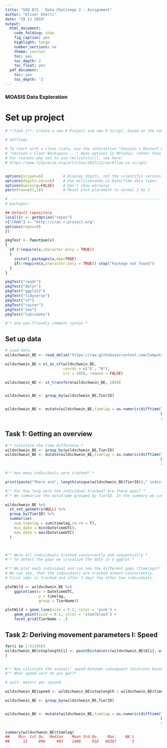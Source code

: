 ```yaml
---
title: "GEO 872 - Data Challenge 2 - Assignment"
author: "Oliver Eberli"
date: "29 11 2019"
output:
  html_document:
    code_folding: show
    fig_caption: yes
    highlight: tango
    number_sections: no
    theme: journal
    toc: yes
    toc_depth: 2
    toc_float: yes
  pdf_document:
    toc: yes
    toc_depth: '2'
---
```


### MOASIS Data Exploration

# Set up project

```r
# **Task 1**: Create a new R Project and new R Script, based on the templates you defined in the last exercise. Read the `ungulates_snp.csv` dataset and convert to a spatial data.frame object.

# Settings

# To start with a clean slate, use the interactive "Session > Restart R" and
# "Session > Clear Workspace ..." menu options in RStudio, rather than rm(list=ls())
# For reasons why not to use rm(list=ls()), see here:
# https://www.tidyverse.org/articles/2017/12/workflow-vs-script/


options(scipen=6)         # Display digits, not the scientific version
options(digits.secs=6)    # Use milliseconds in Date/Time data types
options(warning=FALSE)    # Don't show warnings
par(mfrow=c(1,1))         # Reset plot placement to normal 1 by 1

# ------------------------------------------------------------------------------
# packages:

## Default repository
local({r <- getOption("repos")
r["CRAN"] <- "http://cran.r-project.org" 
options(repos=r)
})

pkgTest <- function(x)
{
  if (!require(x,character.only = TRUE))
  {
    install.packages(x,dep=TRUE)
    if(!require(x,character.only = TRUE)) stop("Package not found")
  }
}

pkgTest("readr")
pkgTest("dplyr")
pkgTest("ggplot2")
pkgTest("tidyverse")
pkgTest("sf")
pkgTest("raster")
pkgTest("zoo")
pkgTest("lubridate")

#'* Use eye-friendly comment syntax *


```



## Set up data

```r

# Load data.
wildschwein_BE <- read_delim("https://raw.githubusercontent.com/ComputationalMovementAnalysis/FS21/master/00_Rawdata/wildschwein_BE_2056.csv", delim=",")

wildschwein_BE = st_as_sf(wildschwein_BE, 
                          coords = c('E', "N"), 
                          crs = 2056, remove = FALSE)

wildschwein_BE <- st_transform(wildschwein_BE, 2056)


wildschwein_BE <- group_by(wildschwein_BE,TierID)


wildschwein_BE <- mutate(wildschwein_BE,timelag = as.numeric(difftime(lead(DatetimeUTC),
                                                                      DatetimeUTC,
                                                                      units = "secs")))


```


## Task 1: Getting an overview

```r

#'* Calculate the time difference *
wildschwein_BE <- group_by(wildschwein_BE,TierID)
wildschwein_BE <- mutate(wildschwein_BE,timelag = as.numeric(difftime(lead(DatetimeUTC),
                                                                      DatetimeUTC,
                                                                      units = "secs")))

#'* How many individuals were tracked? *

print(paste("There are", length(unique(wildschwein_BE$TierID))," individuals tracked!"))

#'* For how long were the individual tracked? Are there gaps? *
#'* We summarize the dataframe grouped by TierID. In the summary we can see over which time period the individuals were tracked. *

wildschwein_BE %>%                     
  st_set_geometry(NULL) %>%            
  group_by(TierID) %>%                 
  summarise(                           
    sum_timelag = sum(timelag,na.rm = T),
    min_date = min(DatetimeUTC),
    max_date = max(DatetimeUTC)
  )



#'* Were all individuals tracked concurrently and sequentially *
#'* To detect the gaps we visualize the data in a ggplot *

#'* We plot each individual and can see the different gaps (timelags)*
# We can see, that the individuals are tracked almost concurrently.
# First sabi is tracked and after 3 days the other two individuals. 

plotWild <- wildschwein_BE %>% 
    ggplot(aes(x = DatetimeUTC,
               y = timelag,
               group = TierName))

plotWild + geom_line(size = 0.2, color = 'pink') + 
    geom_point(size = 0.5, color = 'steelblue3') +
    facet_grid(TierName ~ .)


```



## Task 2: Deriving movement parameters I: Speed

```r



for(i in 1:51245)(
wildschwein_BE$steplength[i] <- pointDistance(c(wildschwein_BE$E[i], wildschwein_BE$N[i]),  c(wildschwein_BE$E[i+1], wildschwein_BE$N[i+1]), lonlat = FALSE, allpairs=FALSE)
)


#'* Now calculate the animals’ speed between subsequent locations based on steplength and the timelag (from the last task). *
#'* What speed unit do you get?*

# unit: meters per second

wildschwein_BE$speed <- wildschwein_BE$steplength / wildschwein_BE$timelag


```



```r

wildschwein_BE <- group_by(wildschwein_BE,TierID)


wildschwein_BE <- mutate(wildschwein_BE,timelag = as.numeric(difftime(lead(DatetimeUTC),
                                                                      DatetimeUTC,
                                                                      units = "secs")))

summary(wildschwein_BE$timelag)
##    Min. 1st Qu.  Median    Mean 3rd Qu.    Max.    NA's 
##      12     896     903    1408     916   60367       3




```













<!-- ## Read Data -->

<!-- ```{r, eval=TRUE, echo=TRUE, warning=FALSE, message=FALSE} -->

<!-- # Load data. -->
<!-- zh_public_transport_network <- readRDS("data/zh_public_transport.RDS") -->
<!-- publicodSF <- zh_public_transport_network %>% activate(edges) %>% as_tibble() %>% st_as_sf() -->


<!-- pal <- colorFactor(topo.colors(3), zh_public_transport_network$type) -->

<!-- # Plot the leaflet map -->
<!-- leaflet() %>%  -->
<!--   addProviderTiles("Esri.WorldTopoMap", group = "Terrain")  %>%  -->

<!--   # Add edges -->
<!--   addPolylines(data = zh_public_transport_network %>%  -->
<!--                     activate (edges) %>%  -->
<!--                     as_tibble() %>% -->
<!--                     st_as_sf(), -->
<!--                     color = ~pal(type)) %>%  -->
<!--   addCircleMarkers(data=zh_public_transport_network %>%  -->
<!--                      activate(vertices) %>%  -->
<!--                      as_tibble() %>% -->
<!--                      st_as_sf(), -->
<!--                    radius=~ifelse(id > 7, 2, 2), -->
<!--                    color = "gray60", stroke = FALSE,  -->
<!--                    fillOpacity = 0.8) %>% -->
<!--   addLegend("bottomright", pal = pal,  -->
<!--             values = zh_public_transport_network %>%  -->
<!--               activate (edges) %>%  -->
<!--               as_tibble() %>% -->
<!--               select("type") %>% -->
<!--               pull(), -->
<!--     title = "Public transport, Zurich", -->
<!--     opacity = 1) -->


<!-- ``` -->
<!-- ## Mean occupancy -->
<!-- Where are the busiest edges in terms of mean occupancy? Which are the edges with the longest delays? -->

<!-- First we take a look on the occupancy. The occupancy clearly increase around the central station which is due to commuter traffic. Many commuters take public transport to get to work. -->

<!-- ```{r, eval=TRUE, echo=TRUE, warning=FALSE, message=FALSE} -->

<!-- # Define a color palette  -->
<!-- pal <- colorNumeric( -->
<!--   palette = "YlGnBu", -->
<!--   domain = zh_public_transport_network %>%  -->
<!--     activate (edges) %>%  -->
<!--     as_tibble() %>% -->
<!--     select("occupancy") %>% -->
<!--     pull()) -->

<!-- # Plot the leaflet map -->
<!-- leaflet() %>%  -->
<!--   addProviderTiles("Esri.WorldTopoMap", group = "Terrain")  %>%  -->

<!--   # Add edges -->
<!--   addPolylines(data = zh_public_transport_network %>%  -->
<!--                     activate (edges) %>%  -->
<!--                     as_tibble() %>% -->
<!--                     st_as_sf(), -->
<!--                     color = ~pal(occupancy)) %>%  -->
<!--   addCircleMarkers(data=zh_public_transport_network %>%  -->
<!--                      activate(vertices) %>%  -->
<!--                      as_tibble() %>% -->
<!--                      st_as_sf(), -->
<!--                    radius=~ifelse(id > 7, 2, 2), -->
<!--                    color = "gray60", stroke = FALSE,  -->
<!--                    fillOpacity = 0.8) %>% -->
<!--   addLegend("bottomright", pal = pal,  -->
<!--             values = zh_public_transport_network %>%  -->
<!--               activate (edges) %>%  -->
<!--               as_tibble() %>% -->
<!--               select("occupancy") %>% -->
<!--               pull(), -->
<!--     title = " Mean occupancy", -->
<!--     opacity = 1) -->


<!-- ``` -->

<!-- ## Join data to the network -->
<!-- We calculate the travel times and the average delay from the dataset and join the results to the network. -->


<!-- ```{r, eval=TRUE, echo=TRUE, warning=FALSE, message=FALSE} -->
<!-- # read the data -->

<!-- travel_times <- read.csv("data/fahrzeiten_soll_ist_20170101_20170107.csv", -->
<!--                          encoding = "UTF-8", sep = ",", -->
<!--                          stringsAsFactors = FALSE) -->

<!-- # Keep only the columns we need and rename these. -->
<!-- travel_times <- travel_times %>% -->
<!--   select(c(1, 9, 13, 14, 18, 20, 21)) -->

<!-- names(travel_times) <- c("line_name", "from_short_name",  "departure_sched", -->
<!--                          "departure_actual", "to_short_name", -->
<!--                          "arrival_sched", "arrival_actual") -->

<!-- # Compute the scheduled and actual travel times -->
<!-- travel_times$scheduled_tt <- travel_times$arrival_sched - travel_times$departure_sched -->
<!-- travel_times$actual_tt <- travel_times$arrival_actual- travel_times$departure_actual -->

<!-- # Exclude entries with negative travel times (these result from overnight journeys) -->
<!-- travel_times <- travel_times[travel_times$scheduled_tt > 0, ] -->
<!-- travel_times <- travel_times[travel_times$actual_tt > 0, ] -->

<!-- # Compute the delays -->
<!-- travel_times$delays <- travel_times$actual_tt - travel_times$scheduled_tt -->

<!-- delayed_travel_times <- travel_times -->

<!-- # Summarise the dataframe such that for each combination of line name, -->
<!-- # from and to station the mean is computed -->

<!-- delayed_travel_times <- plyr::ddply(delayed_travel_times, # dataframe to be processed -->
<!--                      .variables = c("line_name", -->
<!--                                     "from_short_name", -->
<!--                                     "to_short_name"), -->
<!--                      .fun = summarise, -->
<!--                      mean_delays=mean(delays)) -->

<!-- # Exclude entries with a travel times higher then two minutes -->
<!-- delayed_travel_times <- delayed_travel_times[delayed_travel_times$mean_delays > 0, ] -->

<!-- # Remove all travel times that are NA -->
<!-- delayed_travel_times <- delayed_travel_times %>% -->
<!--   drop_na(mean_delays) -->

<!-- # Join the travel times to the edges int the network -->
<!-- zh_public_transport_network_delayed <- zh_public_transport_network %>% -->
<!--   activate(edges) %>% -->
<!--   inner_join(delayed_travel_times, by = c("from_short_name", "to_short_name", "line_name")) -->


<!-- ``` -->

<!-- ## delays vs occupancy  -->
<!-- We look on the edges with the longest delays. These delays are piling up on the edge of the city. If you add the occupancy as an overlay, it showes that a high occupancy does not necessarily increase delays.  -->


<!-- ```{r, eval=TRUE, echo=TRUE, warning=FALSE, message=FALSE} -->


<!-- # Define a color palette -->
<!-- pal <- colorNumeric( -->
<!--   palette = "YlOrRd", -->
<!--   domain = zh_public_transport_network_delayed %>% -->
<!--     activate (edges) %>% -->
<!--     as_tibble() %>% -->
<!--     select("mean_delays") %>% -->
<!--     pull()) -->

<!-- # Define a color palette  -->
<!-- pal2 <- colorNumeric( -->
<!--   palette = "YlGnBu", -->
<!--   domain = zh_public_transport_network %>%  -->
<!--     activate (edges) %>%  -->
<!--     as_tibble() %>% -->
<!--     select("occupancy") %>% -->
<!--     pull()) -->

<!-- # Plot the leaflet map -->
<!-- leaflet() %>% -->
<!--   addProviderTiles("Esri.WorldTopoMap", group = "Terrain")  %>% -->

<!--   # Add edges -->
<!--   addPolylines(data = zh_public_transport_network %>%  -->
<!--                  activate (edges) %>%  -->
<!--                  as_tibble() %>% -->
<!--                  st_as_sf(), -->
<!--                  color = ~pal2(occupancy), -->
<!--                  group = "occupancy") %>%  -->
<!--   addPolylines(data = zh_public_transport_network_delayed %>% -->
<!--                  activate (edges) %>% -->
<!--                  as_tibble() %>% -->
<!--                  st_as_sf(), -->
<!--                  color = ~pal(mean_delays), -->
<!--                  group = "delayed") %>% -->

<!--   addCircleMarkers(data=zh_public_transport_network_delayed %>% -->
<!--                      activate(vertices) %>% -->
<!--                      as_tibble() %>% -->
<!--                      st_as_sf(), -->
<!--                    radius=~ifelse(id > 7, 2, 2), -->
<!--                    color = "gray60", stroke = FALSE, -->
<!--                    fillOpacity = 0.8, -->
<!--                    group = "delayed") %>% -->
<!--     addCircleMarkers(data=zh_public_transport_network %>%  -->
<!--                      activate(vertices) %>%  -->
<!--                      as_tibble() %>% -->
<!--                      st_as_sf(), -->
<!--                    radius=~ifelse(id > 7, 2, 2), -->
<!--                    color = "gray60", stroke = FALSE,  -->
<!--                    fillOpacity = 0.8, -->
<!--                    group = "occupancy") %>% -->
<!--   addLegend("bottomleft", pal = pal, -->
<!--             values = zh_public_transport_network_delayed %>% -->
<!--               activate (edges) %>% -->
<!--               as_tibble() %>% -->
<!--               select("mean_delays") %>% -->
<!--               pull(), -->
<!--               group = "delayed", -->
<!--               title = " Mean Delays [s]", -->
<!--               opacity = 1) %>% -->
<!--     addLegend("bottomleft", pal = pal2,  -->
<!--             values = zh_public_transport_network %>%  -->
<!--               activate (edges) %>%  -->
<!--               as_tibble() %>% -->
<!--               select("occupancy") %>% -->
<!--               pull(), -->
<!--               group = "occupancy", -->
<!--     title = " Mean occupancy", -->
<!--     opacity = 1) %>% -->

<!--   addLayersControl(overlayGroups = c("occupancy", "delayed"), -->
<!--                      options = layersControlOptions(collapsed = FALSE) -->
<!--   ) -->




<!-- ``` -->







<!-- ## Table occupancy and delays -->

<!-- Top 10 occupancy: All of the top 10 occupancy are of the typ tram.  -->
<!-- Top 10 delayed: Bus number 67 has the most delays as well as a lot of trollys.  -->


<!-- ```{r, eval=TRUE, echo=TRUE, fig.height = 9, warning=FALSE, message=FALSE} -->


<!-- publicSF <- zh_public_transport_network_delayed %>% activate(edges) %>% as_tibble() %>% st_as_sf() -->


<!-- top_occupancy <- publicSF %>% -->
<!--   arrange(desc(occupancy)) %>% -->
<!--   slice(1:10) %>% -->
<!--   st_drop_geometry() -->
<!-- top_occupancy <- top_occupancy[c(3,4,5,7,13)] -->

<!-- top_delayed <- publicSF %>% -->
<!--   arrange(desc(mean_delays)) %>% -->
<!--   slice(1:10) %>% -->
<!--   st_drop_geometry() -->

<!-- top_delayed <- top_delayed[c(3,4,5,7,14)] -->

<!-- kable(top_occupancy) -->
<!-- kable(top_delayed) -->



<!-- ``` -->



<!-- # Task 2: Street festival location -->

<!-- The city aims to minimize the negative influence of the street festival on public transport.  -->

<!-- The connectivity of the edge Opernhaus - Kreuzstrasse is smaller than BURK-BELL. The BURK-BELL edge has a greater centrality. Five trams drive over the edge of Bellevue - Bürkliplatz. OPER-KRES is only used by two trams. My recommendation is to hold the street festival between Opera House and Kreuzstrasse. -->

<!-- ## Vertex connectivity -->
<!-- We compute the vertex_connectivity between the source Bahnhofplatz/HB (BPLA) and the target Bellvue (BELL). The result (3) shows that there is another way to the Bellvue, than the Quaibrücke. Public traffic is limited. -->


<!-- We compute the vertex_connectivity between the source Bahnhofplatz/HB (BPLA) and the target Kreuzstrasse (KRES). The result (2) means that you only have to destroy two edges to interrupt all tram traffic from e.g. Opernhaus to Chinagarden. -->

<!-- ```{r, eval=TRUE, echo=TRUE, warning=FALSE, message=FALSE} -->


<!-- zh_public_transport_network <- readRDS("data/zh_public_transport.RDS") -->


<!-- # Vertex connectivity -->


<!-- bahn <- zh_public_transport_network %>% -->
<!--   activate(nodes) %>% -->
<!--   filter(short_name == "BPLA") %>% -->
<!--   pull(id) -->

<!-- bellvue <- zh_public_transport_network %>% -->
<!--   activate(nodes) %>% -->
<!--   filter(short_name == "BELL") %>% -->
<!--   pull(id) -->


<!-- bahnh <- zh_public_transport_network %>% -->
<!--   activate(nodes) %>% -->
<!--   filter(short_name == "BPLA") %>% -->
<!--   pull(id) -->

<!-- oper <- zh_public_transport_network %>% -->
<!--   activate(nodes) %>% -->
<!--   filter(short_name == "KRES") %>% -->
<!--   pull(id) -->

<!-- vconn <- vertex_connectivity(zh_public_transport_network, source = bahn, target = bellvue) -->
<!-- vconn2 <- vertex_connectivity(zh_public_transport_network, source = bahnh, target = oper) -->
<!-- vconn -->



<!-- vconn2 -->



<!-- # Compute the betweenness centrality -->
<!-- zh_public_transport_network <- zh_public_transport_network %>% -->
<!--   activate(nodes) %>% -->
<!--   mutate(btw = betweenness(zh_public_transport_network, normalized = TRUE)) -->

<!-- ``` -->

<!-- ## used by -->





<!-- ```{r, eval=TRUE, echo=TRUE, warning=FALSE, message=FALSE} -->

<!-- buerklibell <- filter(publicodSF, from_short_name == "BELL", to_short_name == "BURK") -->
<!-- buerklibell <- buerklibell %>% -->
<!--   st_drop_geometry() -->
<!-- buerklibell <- buerklibell[c(3,4,5,7)] -->

<!-- operkreuz <- filter(publicodSF, from_short_name == "OPER", to_short_name == "KRES") -->
<!-- operkreuz <- operkreuz %>% -->
<!--   st_drop_geometry() -->
<!-- operkreuz <- operkreuz[c(3,4,5,7)] -->

<!-- kable(buerklibell) -->
<!-- kable(operkreuz) -->

<!-- ``` -->


<!-- ## Betweenness centrality -->
<!-- The nodes Bürkliplatz and Bellvue have a medium betweenness centrality. The nodes Opernhaus and Kreuzstrasse have a low betweenness centrality and are not as much important to the network as others. -->


<!-- ```{r, eval=TRUE, echo=TRUE, fig.height = 9, warning=FALSE, message=FALSE} -->

<!-- # Plot betweenness centrality -->
<!-- ggplot() + -->
<!--   # Plot the entire network -->
<!--   geom_sf(data = zh_public_transport_network %>% activate(edges) %>% as_tibble() %>% st_as_sf(), -->
<!--           col = 'darkgrey') + -->
<!--   geom_sf(data = zh_public_transport_network %>% activate(nodes) %>% as_tibble() %>% st_as_sf(), -->
<!--           aes(size=btw)) + -->

<!--   # Remove axis titles and legend -->
<!--   theme(axis.title=element_blank(), -->
<!--         legend.position = "none") -->


<!-- ``` -->



<!-- # Task 3: Going to Züla -->

<!-- ## shortest paths -->

<!-- Since the farmers are busy people with no time to waste, they aim to minimize the travel time to the -->
<!-- fair. We calculate the shortest path for each route and visualize them. -->


<!-- ```{r, eval=TRUE, echo=TRUE, warning=FALSE, message=FALSE} -->

<!-- # Load the public transport network -->
<!-- public_transport <- readRDS("data/zh_public_transport.RDS") -->


<!-- # Delete edges where the scheduled travel times are NA  -->
<!-- public_transport <- delete.edges(public_transport,  -->
<!--                              which(is.na(E(public_transport )$scheduled_tt))) %>% as_tbl_graph() -->

<!-- # Add vertex id to vertex table -->
<!-- public_transport <- public_transport %>%  -->
<!--   activate(nodes) %>% -->
<!--   mutate(id = V(public_transport)) -->

<!-- # Retrieve vertex ID for Zürich, Bahnhofsplatz ... -->
<!-- from_vertex <- public_transport %>% -->
<!--   activate(nodes) %>% -->
<!--   filter(short_name == "BPLA") %>% -->
<!--   pull(id) -->

<!-- # ... and Messe/Hallenstadion -->
<!-- to_vertex <- public_transport %>% -->
<!--   activate(nodes) %>% -->
<!--   filter(short_name == "MEHA") %>% -->
<!--   pull(id) -->

<!-- # Compute the shortest path -->
<!-- hb_to_messe_path <- shortest_paths( -->
<!--   graph = public_transport, -->
<!--   from = from_vertex, -->
<!--   to = to_vertex, -->
<!--   output = 'both', -->
<!--   weights = public_transport %>% activate(edges) %>% pull(scheduled_tt)) -->

<!-- # Turn path to subgraph -->
<!-- path_graph <- public_transport %>% -->
<!--     subgraph.edges(eids = hb_to_messe_path$epath %>% unlist()) %>% -->
<!--     as_tbl_graph() -->

<!-- # Retrieve vertex ID for Zürich, Bahnhofsplatz ... -->
<!-- from_vertex_2 <- public_transport %>% -->
<!--   activate(nodes) %>% -->
<!--   filter(short_name == "BOER") %>% -->
<!--   pull(id) -->

<!-- # ... and Messe/Hallenstadion -->
<!-- to_vertex_2 <- public_transport %>% -->
<!--   activate(nodes) %>% -->
<!--   filter(short_name == "MEHA") %>% -->
<!--   pull(id) -->

<!-- # Compute the shortest path -->
<!-- oer_to_messe_path <- shortest_paths( -->
<!--   graph = public_transport, -->
<!--   from = from_vertex_2, -->
<!--   to = to_vertex_2, -->
<!--   output = 'both', -->
<!--   weights = public_transport %>% activate(edges) %>% pull(scheduled_tt)) -->

<!-- # Turn path to subgraph -->
<!-- path_graph_2 <- public_transport %>% -->
<!--     subgraph.edges(eids = oer_to_messe_path$epath %>% unlist()) %>% -->
<!--     as_tbl_graph() -->

<!-- # Retrieve vertex ID for Zürich, Bahnhofsplatz ... -->
<!-- from_vertex_3 <- public_transport %>% -->
<!--   activate(nodes) %>% -->
<!--   filter(short_name == "BSTE") %>% -->
<!--   pull(id) -->

<!-- # ... and Messe/Hallenstadion -->
<!-- to_vertex_3 <- public_transport %>% -->
<!--   activate(nodes) %>% -->
<!--   filter(short_name == "MEHA") %>% -->
<!--   pull(id) -->

<!-- # Compute the shortest path -->
<!-- stett_to_messe_path <- shortest_paths( -->
<!--   graph = public_transport, -->
<!--   from = from_vertex_3, -->
<!--   to = to_vertex_3, -->
<!--   output = 'both', -->
<!--   weights = public_transport %>% activate(edges) %>% pull(scheduled_tt)) -->

<!-- # Turn path to subgraph -->
<!-- path_graph_3 <- public_transport %>% -->
<!--     subgraph.edges(eids = stett_to_messe_path$epath %>% unlist()) %>% -->
<!--     as_tbl_graph() -->

<!-- # Plot the network  -->
<!-- ggplot() + -->
<!--   # Plot the entire network -->
<!--   geom_sf(data = public_transport %>% activate(edges) %>% as_tibble() %>% st_as_sf(),  -->
<!--           col = 'darkgrey') + -->
<!--   geom_sf(data = public_transport %>% activate(nodes) %>% as_tibble() %>% st_as_sf(),  -->
<!--           col = 'darkgrey', size = 0.5) + -->

<!--   # Add the shortest path graph as an overlay -->
<!--   geom_sf(data = path_graph %>% activate(edges) %>% as_tibble() %>% st_as_sf(),  -->
<!--           lwd = 1, col = 'red') +  -->
<!--   geom_sf(data = path_graph %>% activate(nodes) %>% filter(id %in% c(from_vertex, to_vertex))  -->
<!--           %>% as_tibble() %>% st_as_sf(), size = 1, col = 'black') + -->
<!--   geom_sf(data = path_graph_2 %>% activate(edges) %>% as_tibble() %>% st_as_sf(),  -->
<!--           lwd = 1, col = 'blue') +  -->
<!--   geom_sf(data = path_graph_2 %>% activate(nodes) %>% filter(id %in% c(from_vertex_2, to_vertex_2))  -->
<!--           %>% as_tibble() %>% st_as_sf(), size = 1, col = 'black') + -->
<!--   geom_sf(data = path_graph_3 %>% activate(edges) %>% as_tibble() %>% st_as_sf(),  -->
<!--           lwd = 1, col = 'green') +  -->
<!--   geom_sf(data = path_graph_3 %>% activate(nodes) %>% filter(id %in% c(from_vertex_3, to_vertex_3))  -->
<!--           %>% as_tibble() %>% st_as_sf(), size = 1, col = 'black') + -->

<!--   # Add labels for the origin and destination -->
<!--   geom_sf_text(data = path_graph %>% activate(nodes) %>% filter(id %in% c(from_vertex, to_vertex))  -->
<!--           %>% as_tibble() %>% st_as_sf(), aes(label = long_name), nudge_x=0.04, nudge_y=0.005, size=3) +  -->
<!--   geom_sf_text(data = path_graph_2 %>% activate(nodes) %>% filter(id %in% c(from_vertex_2))  -->
<!--           %>% as_tibble() %>% st_as_sf(), aes(label = long_name),nudge_x=-0.04, size=3) + -->
<!--   geom_sf_text(data = path_graph_3 %>% activate(nodes) %>% filter(id %in% c(from_vertex_3))  -->
<!--           %>% as_tibble() %>% st_as_sf(), aes(label = long_name), nudge_x=-0.015, nudge_y=-0.005, size=3) + -->
<!--   # Remove axis titles -->
<!--   theme(axis.title=element_blank()) -->
<!-- ``` -->



<!-- ## Which edges will be most crowded -->

<!-- With epath we can print all used edges. For route A and B, the last two edges (47->302 302->222) are the same. If all 500 farmers arrive at the same time, it will be overcrowded.  -->



<!-- ```{r, eval=TRUE, echo=TRUE, warning=FALSE, message=FALSE} -->

<!-- hb_to_messe_path$epath -->
<!-- oer_to_messe_path$epath -->
<!-- stett_to_messe_path$epath -->

<!-- bahnhofoerlikon <- zh_public_transport_network %>% -->
<!--   activate(nodes) %>% -->
<!--   filter(short_name == "BOER") %>% -->
<!--   pull(id) -->

<!-- messe <- zh_public_transport_network %>% -->
<!--   activate(nodes) %>% -->
<!--   filter(short_name == "MEHA") %>% -->
<!--   pull(id) -->

<!-- vconn3 <- vertex_connectivity(zh_public_transport_network, source = bahnhofoerlikon, target = messe) -->
<!-- vconn3 -->


<!-- ``` -->

<!-- ## Shortest paths with map-matching -->

<!-- There is a chance that the farmers from the red and blue route meet at Oerlikon station.  -->
<!-- This would cause way too many farmers for a tram.  -->
<!-- Let's see if there is an alternative route for the farmers from the main station. -->
<!-- I tried to calculate a route that is faster and does not go beyond Oerlikon station. -->
<!-- Anyway, the last edge is still the same. 302 -> 222. But I think that the farmers from the station Oerlikon have already arrived at the Züla.  -->



<!-- ```{r, eval=TRUE, echo=TRUE, warning=FALSE, message=FALSE} -->


<!-- # messe: 8.552048, 47.410739	 -->
<!-- # bahnhquai 8.541591, 47.378016  -->

<!-- bahnhofquai <- st_point(c(8.541591, 47.378016 )) %>% -->
<!--   st_sfc(crs = 4326) -->

<!-- messe <- st_point(c(8.552048, 47.410739)) %>% -->
<!--   st_sfc(crs = 4326) -->

<!-- # Coordinates of all nodes in the network -->
<!-- vertices_sf <- zh_public_transport_network %>% -->
<!--   activate(nodes) %>% -->
<!--   as_tibble() %>% -->
<!--   st_as_sf() -->

<!-- # Find the id of the vertex closest to bahnhofquai ...  -->
<!-- bahnhofquai_idx <- st_nn(bahnhofquai, vertices_sf, sparse=FALSE)[1, ] -->

<!-- bahnhofquai_vertex <- vertices_sf %>%  -->
<!--   filter(bahnhofquai_idx) %>%  -->
<!--   pull(id) -->

<!-- # ... and closest to messe -->
<!-- messe_idx <- st_nn(messe, vertices_sf, sparse=FALSE)[1, ] -->

<!-- messe_vertex <- vertices_sf %>%  -->
<!--   filter(messe_idx) %>%  -->
<!--   pull(id) -->
<!-- # As before, we can now use the shortest_paths function to find the best route from bahnhofquai to messe in the tram network. -->

<!-- # Compute the shortest path  -->
<!-- messe_path <- shortest_paths( -->
<!--   graph = zh_public_transport_network, -->
<!--   from = bahnhofquai_vertex, -->
<!--   to = messe_vertex, -->
<!--   output = 'both', -->
<!--   weights = zh_public_transport_network %>% activate(edges) %>% pull(distance)) -->

<!-- # Turn the shortest path into a graph -->
<!-- messe_graph <- zh_public_transport_network %>% -->
<!--     subgraph.edges(eids = messe_path$epath %>% unlist()) %>% -->
<!--     as_tbl_graph() -->
<!-- # Again we use ggplot to visualize our results. -->

<!-- ggplot() + -->
<!--   # Plot the entire network -->
<!--   geom_sf(data = zh_public_transport_network %>% activate(edges) %>% as_tibble() %>% st_as_sf(),  -->
<!--           col = 'darkgrey') + -->
<!--   geom_sf(data = zh_public_transport_network %>% activate(nodes) %>% as_tibble() %>% st_as_sf(),  -->
<!--           col = 'darkgrey', size = 0.5) + -->

<!--   # Add the shortest path graph as an overlay -->
<!--   geom_sf(data = messe_graph %>% activate(edges) %>% as_tibble() %>% st_as_sf(),  -->
<!--           lwd = 1, col = 'red') +  -->
<!--   geom_sf(data = messe_graph %>% activate(nodes) %>%  -->
<!--             filter(id %in% c(bahnhofquai_vertex, messe_vertex))  -->
<!--           %>% as_tibble() %>% st_as_sf(), size = 2, col = 'red') + -->

<!--   # Add labels for the origin and destination -->
<!--   geom_sf_text(data = messe_graph %>% activate(nodes) %>%  -->
<!--                  filter(id %in% c(bahnhofquai_vertex, messe_vertex))  -->
<!--           %>% as_tibble() %>% st_as_sf(), aes(label = long_name),  nudge_x=0.02, size=3) +  -->
<!--   # Remove axis titles -->
<!--   theme(axis.title=element_blank()) -->



<!-- messe_path$epath -->


<!-- ``` -->




